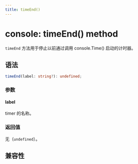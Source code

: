 ```yaml
---
title: timeEnd()
---
```


# console: timeEnd() method

`timeEnd` 方法用于停止以前通过调用 console.Time() 启动的计时器。

## 语法

```ts
timeEnd(label: string?): undefined;
```

### 参数

#### label

timer 的名称。

### 返回值

无（`undefined`）。

## 兼容性


<LegacyCompatTable metadata="lynx-api/global/console/timeEnd" />
